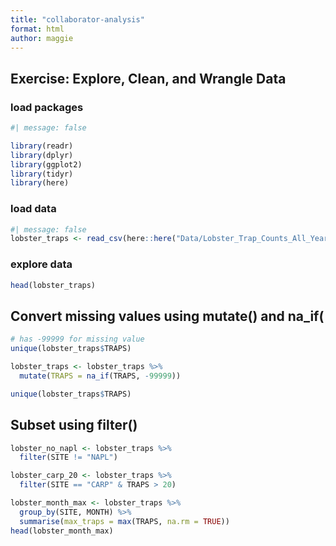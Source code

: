```yaml
---
title: "collaborator-analysis"
format: html
author: maggie
---
```

## Exercise: Explore, Clean, and Wrangle Data

### load packages
```r
#| message: false

library(readr)
library(dplyr)
library(ggplot2)
library(tidyr)
library(here)
```

### load data
```r
#| message: false
lobster_traps <- read_csv(here::here("Data/Lobster_Trap_Counts_All_Years_20210519.csv"))
```

### explore data
```r
head(lobster_traps)

```

## Convert missing values using mutate() and na_if(
```r
# has -99999 for missing value
unique(lobster_traps$TRAPS)

lobster_traps <- lobster_traps %>% 
  mutate(TRAPS = na_if(TRAPS, -99999))

unique(lobster_traps$TRAPS)

```

## Subset using filter()
```r
lobster_no_napl <- lobster_traps %>% 
  filter(SITE != "NAPL")

lobster_carp_20 <- lobster_traps %>% 
  filter(SITE == "CARP" & TRAPS > 20)

lobster_month_max <- lobster_traps %>% 
  group_by(SITE, MONTH) %>% 
  summarise(max_traps = max(TRAPS, na.rm = TRUE))
head(lobster_month_max)
```

## 
